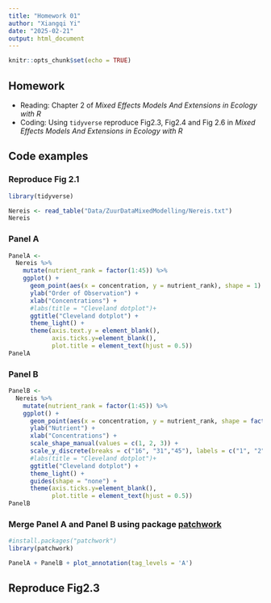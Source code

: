 ```yaml
---
title: "Homework 01"
author: "Xiangqi Yi"
date: "2025-02-21"
output: html_document
---
```


```r
knitr::opts_chunk$set(echo = TRUE)
```
## Homework

-   Reading: Chapter 2 of *Mixed Effects Models And Extensions in Ecology with R*
-   Coding: Using `tidyverse` reproduce Fig2.3, Fig2.4 and Fig 2.6 in *Mixed Effects Models And Extensions in Ecology with R*

## Code examples
### Reproduce Fig 2.1

```r
library(tidyverse)
```

```r
Nereis <- read_table("Data/ZuurDataMixedModelling/Nereis.txt")
Nereis
```
### Panel A
```r
PanelA <-
  Nereis %>%
    mutate(nutrient_rank = factor(1:45)) %>%
    ggplot() + 
      geom_point(aes(x = concentration, y = nutrient_rank), shape = 1) +
      ylab("Order of Observation") +
      xlab("Concentrations") +
      #labs(title = "Cleveland dotplot")+
      ggtitle("Cleveland dotplot") +
      theme_light() +
      theme(axis.text.y = element_blank(),
            axis.ticks.y=element_blank(),
            plot.title = element_text(hjust = 0.5))
PanelA
```

### Panel B
```r
PanelB <-
  Nereis %>%
    mutate(nutrient_rank = factor(1:45)) %>%
    ggplot() + 
      geom_point(aes(x = concentration, y = nutrient_rank, shape = factor(nutrient))) +
      ylab("Nutrient") +
      xlab("Concentrations") +
      scale_shape_manual(values = c(1, 2, 3)) +
      scale_y_discrete(breaks = c("16", "31","45"), labels = c("1", "2", "3")) +
      #labs(title = "Cleveland dotplot")+
      ggtitle("Cleveland dotplot") +
      theme_light() +
      guides(shape = "none") +
      theme(axis.ticks.y=element_blank(),
            plot.title = element_text(hjust = 0.5))
PanelB
```

### Merge Panel A and Panel B using package [patchwork](https://patchwork.data-imaginist.com)
```r
#install.packages("patchwork")
library(patchwork)
```

```r
PanelA + PanelB + plot_annotation(tag_levels = 'A')
```

## Reproduce Fig2.3